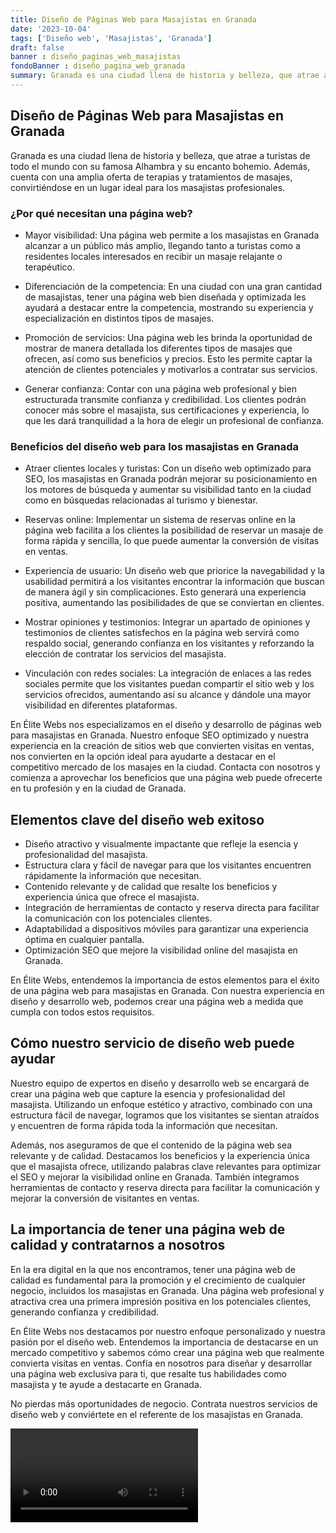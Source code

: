 ```yaml
---
title: Diseño de Páginas Web para Masajistas en Granada
date: '2023-10-04'
tags: ['Diseño web', 'Masajistas', 'Granada']
draft: false
banner : diseño_paginas_web_masajistas
fondoBanner : diseño_pagina_web_granada
summary: Granada es una ciudad llena de historia y belleza, que atrae a turistas de todo el mundo con su famosa Alhambra y su encanto bohemio. Además, cuenta con una amplia oferta de terapias y tratamientos de masajes, convirtiéndose en un lugar ideal para los masajistas profesionales.
---
```


## Diseño de Páginas Web para Masajistas en Granada

Granada es una ciudad llena de historia y belleza, que atrae a turistas de todo el mundo con su famosa Alhambra y su encanto bohemio. Además, cuenta con una amplia oferta de terapias y tratamientos de masajes, convirtiéndose en un lugar ideal para los masajistas profesionales.

### ¿Por qué necesitan una página web?

- Mayor visibilidad: Una página web permite a los masajistas en Granada alcanzar a un público más amplio, llegando tanto a turistas como a residentes locales interesados en recibir un masaje relajante o terapéutico.

- Diferenciación de la competencia: En una ciudad con una gran cantidad de masajistas, tener una página web bien diseñada y optimizada les ayudará a destacar entre la competencia, mostrando su experiencia y especialización en distintos tipos de masajes.

- Promoción de servicios: Una página web les brinda la oportunidad de mostrar de manera detallada los diferentes tipos de masajes que ofrecen, así como sus beneficios y precios. Esto les permite captar la atención de clientes potenciales y motivarlos a contratar sus servicios.

- Generar confianza: Contar con una página web profesional y bien estructurada transmite confianza y credibilidad. Los clientes podrán conocer más sobre el masajista, sus certificaciones y experiencia, lo que les dará tranquilidad a la hora de elegir un profesional de confianza.

### Beneficios del diseño web para los masajistas en Granada

- Atraer clientes locales y turistas: Con un diseño web optimizado para SEO, los masajistas en Granada podrán mejorar su posicionamiento en los motores de búsqueda y aumentar su visibilidad tanto en la ciudad como en búsquedas relacionadas al turismo y bienestar.

- Reservas online: Implementar un sistema de reservas online en la página web facilita a los clientes la posibilidad de reservar un masaje de forma rápida y sencilla, lo que puede aumentar la conversión de visitas en ventas.

- Experiencia de usuario: Un diseño web que priorice la navegabilidad y la usabilidad permitirá a los visitantes encontrar la información que buscan de manera ágil y sin complicaciones. Esto generará una experiencia positiva, aumentando las posibilidades de que se conviertan en clientes.

- Mostrar opiniones y testimonios: Integrar un apartado de opiniones y testimonios de clientes satisfechos en la página web servirá como respaldo social, generando confianza en los visitantes y reforzando la elección de contratar los servicios del masajista.

- Vinculación con redes sociales: La integración de enlaces a las redes sociales permite que los visitantes puedan compartir el sitio web y los servicios ofrecidos, aumentando así su alcance y dándole una mayor visibilidad en diferentes plataformas.

En Élite Webs nos especializamos en el diseño y desarrollo de páginas web para masajistas en Granada. Nuestro enfoque SEO optimizado y nuestra experiencia en la creación de sitios web que convierten visitas en ventas, nos convierten en la opción ideal para ayudarte a destacar en el competitivo mercado de los masajes en la ciudad. Contacta con nosotros y comienza a aprovechar los beneficios que una página web puede ofrecerte en tu profesión y en la ciudad de Granada.

<GifSeo />

<Cta />

## Elementos clave del diseño web exitoso

- Diseño atractivo y visualmente impactante que refleje la esencia y profesionalidad del masajista.
- Estructura clara y fácil de navegar para que los visitantes encuentren rápidamente la información que necesitan.
- Contenido relevante y de calidad que resalte los beneficios y experiencia única que ofrece el masajista.
- Integración de herramientas de contacto y reserva directa para facilitar la comunicación con los potenciales clientes.
- Adaptabilidad a dispositivos móviles para garantizar una experiencia óptima en cualquier pantalla.
- Optimización SEO que mejore la visibilidad online del masajista en Granada.

En Élite Webs, entendemos la importancia de estos elementos para el éxito de una página web para masajistas en Granada. Con nuestra experiencia en diseño y desarrollo web, podemos crear una página web a medida que cumpla con todos estos requisitos.

## Cómo nuestro servicio de diseño web puede ayudar

Nuestro equipo de expertos en diseño y desarrollo web se encargará de crear una página web que capture la esencia y profesionalidad del masajista. Utilizando un enfoque estético y atractivo, combinado con una estructura fácil de navegar, logramos que los visitantes se sientan atraídos y encuentren de forma rápida toda la información que necesitan.

Además, nos aseguramos de que el contenido de la página web sea relevante y de calidad. Destacamos los beneficios y la experiencia única que el masajista ofrece, utilizando palabras clave relevantes para optimizar el SEO y mejorar la visibilidad online en Granada. También integramos herramientas de contacto y reserva directa para facilitar la comunicación y mejorar la conversión de visitantes en ventas.

## La importancia de tener una página web de calidad y contratarnos a nosotros

En la era digital en la que nos encontramos, tener una página web de calidad es fundamental para la promoción y el crecimiento de cualquier negocio, incluidos los masajistas en Granada. Una página web profesional y atractiva crea una primera impresión positiva en los potenciales clientes, generando confianza y credibilidad.

En Élite Webs nos destacamos por nuestro enfoque personalizado y nuestra pasión por el diseño web. Entendemos la importancia de destacarse en un mercado competitivo y sabemos cómo crear una página web que realmente convierta visitas en ventas. Confía en nosotros para diseñar y desarrollar una página web exclusiva para ti, que resalte tus habilidades como masajista y te ayude a destacarte en Granada.

No pierdas más oportunidades de negocio. Contrata nuestros servicios de diseño web y conviértete en el referente de los masajistas en Granada.

<Video />

<CtaBot job='Masajistas' city='Granada'/>

<Gmaps query='Granada+españa+maps' />